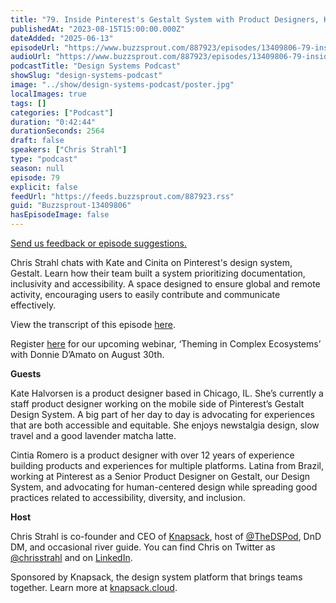 ```yaml
---
title: "79. Inside Pinterest's Gestalt System with Product Designers, Kate Halvorsen and Cintia Romero: A community-centric approach"
publishedAt: "2023-08-15T15:00:00.000Z"
dateAdded: "2025-06-13"
episodeUrl: "https://www.buzzsprout.com/887923/episodes/13409806-79-inside-pinterest-s-gestalt-system-with-product-designers-kate-halvorsen-and-cintia-romero-a-community-centric-approach.mp3"
audioUrl: "https://www.buzzsprout.com/887923/episodes/13409806-79-inside-pinterest-s-gestalt-system-with-product-designers-kate-halvorsen-and-cintia-romero-a-community-centric-approach.mp3"
podcastTitle: "Design Systems Podcast"
showSlug: "design-systems-podcast"
image: "../show/design-systems-podcast/poster.jpg"
localImages: true
tags: []
categories: ["Podcast"]
duration: "0:42:44"
durationSeconds: 2564
draft: false
speakers: ["Chris Strahl"]
type: "podcast"
season: null
episode: 79
explicit: false
feedUrl: "https://feeds.buzzsprout.com/887923.rss"
guid: "Buzzsprout-13409806"
hasEpisodeImage: false
---
```

[Send us feedback or episode suggestions.](https://www.buzzsprout.com/twilio/text_messages/887923/open_sms)

Chris Strahl chats with Kate and Cinita on Pinterest's design system, Gestalt. Learn how their team built a system prioritizing documentation, inclusivity and accessibility. A space designed to ensure global and remote activity, encouraging users to easily contribute and communicate effectively. 

View the transcript of this episode [here](https://docs.google.com/document/d/1GrTGy-LeqShTbHWhDDvFzHG7G6POrWzJ/edit).

Register [here](https://knapsack-cloud.zoom.us/webinar/register/WN_mT0yPVrNSXOKRH8xrW8ZMg) for our upcoming webinar, ‘Theming in Complex Ecosystems’ with Donnie D’Amato on August 30th. 

**Guests**

Kate Halvorsen is a product designer based in Chicago, IL. She’s currently a staff product designer working on the mobile side of Pinterest’s Gestalt Design System. A big part of her day to day is advocating for experiences that are both accessible and equitable. She enjoys newstalgia design, slow travel and a good lavender matcha latte.  

Cintia Romero is a product designer with over 12 years of experience building products and experiences for multiple platforms. Latina from Brazil, working at Pinterest as a Senior Product Designer on Gestalt, our Design System, and advocating for human-centered design while spreading good practices related to accessibility, diversity, and inclusion. 

**Host**

Chris Strahl is co-founder and CEO of [Knapsack](https://www.knapsack.cloud/), host of [@TheDSPod](https://twitter.com/thedspod), DnD DM, and occasional river guide. You can find Chris on Twitter as [@chrisstrahl](https://twitter.com/chrisstrahl) and on [LinkedIn](https://www.linkedin.com/in/chrisstrahl/).

Sponsored by Knapsack, the design system platform that brings teams together. Learn more at [knapsack.cloud](https://www.knapsack.cloud/?utm_source=podcast).
